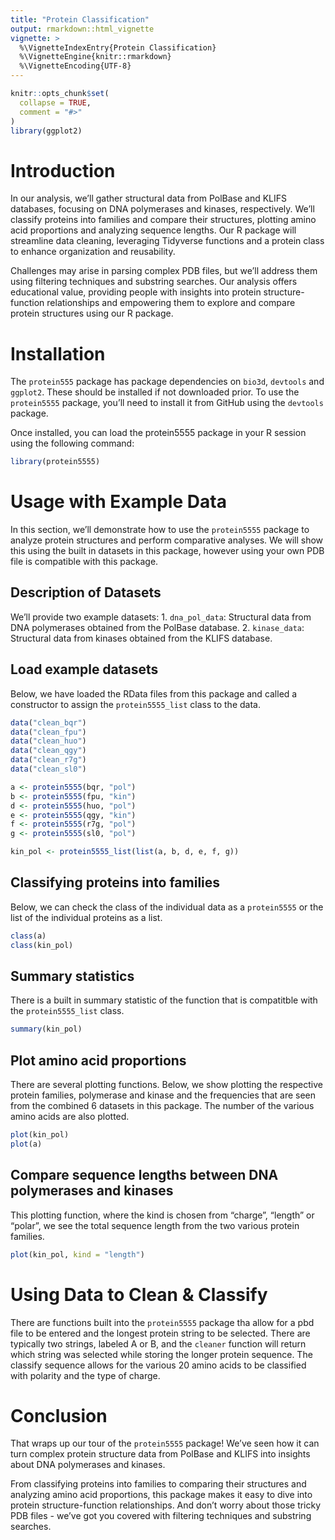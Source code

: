 ```yaml
---
title: "Protein Classification"
output: rmarkdown::html_vignette
vignette: >
  %\VignetteIndexEntry{Protein Classification}
  %\VignetteEngine{knitr::rmarkdown}
  %\VignetteEncoding{UTF-8}
---
```


```r
knitr::opts_chunk$set(
  collapse = TRUE,
  comment = "#>"
)
library(ggplot2)
```

# Introduction

In our analysis, we'll gather structural data from PolBase and KLIFS databases, focusing on DNA polymerases and kinases, respectively. We'll classify proteins into families and compare their structures, plotting amino acid proportions and analyzing sequence lengths. Our R package will streamline data cleaning, leveraging Tidyverse functions and a protein class to enhance organization and reusability.

Challenges may arise in parsing complex PDB files, but we'll address them using filtering techniques and substring searches. Our analysis offers educational value, providing people with insights into protein structure-function relationships and empowering them to explore and compare protein structures using our R package.

# Installation
The `protein555` package has package dependencies on `bio3d`, `devtools` and `ggplot2`. These should be installed if not downloaded prior. To use the `protein5555` package, you'll need to install it from GitHub using the `devtools` package.

Once installed, you can load the protein5555 package in your R session using the following command:

```r
library(protein5555)
```

# Usage with Example Data

In this section, we'll demonstrate how to use the `protein5555` package to analyze protein structures and perform comparative analyses. We will show this using the built in datasets in this package, however using your own PDB file is compatible with this package. 

## Description of Datasets

We'll provide two example datasets:
1. `dna_pol_data`: Structural data from DNA polymerases obtained from the PolBase database.
2. `kinase_data`: Structural data from kinases obtained from the KLIFS database.

## Load example datasets
Below, we have loaded the RData files from this package and called a constructor to assign the `protein5555_list` class to the data. 
```r
data("clean_bqr")
data("clean_fpu")
data("clean_huo")
data("clean_qgy")
data("clean_r7g")
data("clean_sl0")

a <- protein5555(bqr, "pol")
b <- protein5555(fpu, "kin")
d <- protein5555(huo, "pol")
e <- protein5555(qgy, "kin")
f <- protein5555(r7g, "pol")
g <- protein5555(sl0, "pol")

kin_pol <- protein5555_list(list(a, b, d, e, f, g))
```

## Classifying proteins into families
Below, we can check the class of the individual data as a `protein5555` or the list of the individual proteins as a list. 
```r
class(a)
class(kin_pol)
```

## Summary statistics
There is a built in summary statistic of the function that is compatitble with the `protein5555_list` class.  
```r
summary(kin_pol)
```

## Plot amino acid proportions
There are several plotting functions. Below, we show plotting the respective protein families, polymerase and kinase and the frequencies that are seen from the combined 6 datasets in this package. The number of the various amino acids are also plotted. 
```r
plot(kin_pol)
plot(a)
```

## Compare sequence lengths between DNA polymerases and kinases
This plotting function, where the kind is chosen from "charge", "length" or "polar", we see the total sequence length from the two various protein families. 
```r
plot(kin_pol, kind = "length")
```

# Using Data to Clean & Classify
There are functions built into the `protein5555` package tha allow for a pbd file to be entered and the longest protein string to be selected. There are typically two strings, labeled A or B, and the `cleaner` function will return which string was selected while storing the longer protein sequence. The classify sequence allows for the various 20 amino acids to be classified with polarity and the type of charge. 

# Conclusion

That wraps up our tour of the `protein5555` package! We've seen how it can turn complex protein structure data from PolBase and KLIFS into insights about DNA polymerases and kinases.

From classifying proteins into families to comparing their structures and analyzing amino acid proportions, this package makes it easy to dive into protein structure-function relationships. And don't worry about those tricky PDB files - we've got you covered with filtering techniques and substring searches.
